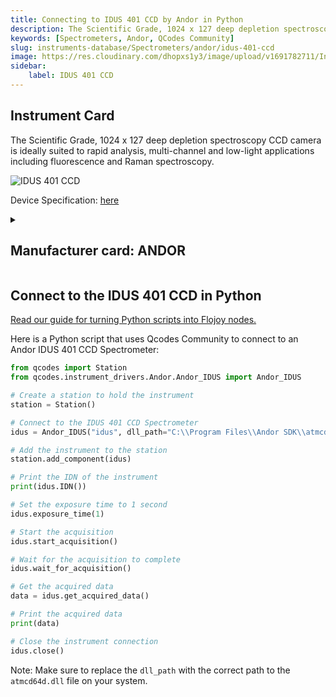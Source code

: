 ```yaml
---
title: Connecting to IDUS 401 CCD by Andor in Python
description: The Scientific Grade, 1024 x 127 deep depletion spectroscopy CCD camera is ideally suited to rapid analysis, multi-channel and low-light applications including fluorescence and Raman spectroscopy.
keywords: [Spectrometers, Andor, QCodes Community] 
slug: instruments-database/Spectrometers/andor/idus-401-ccd 
image: https://res.cloudinary.com/dhopxs1y3/image/upload/v1691782711/Instruments/Spectrometers/IDUS-401-CCD/IDUS-401-CCD.png
sidebar:
    label: IDUS 401 CCD 
---
```



## Instrument Card

The Scientific Grade, 1024 x 127 deep depletion spectroscopy CCD camera is ideally suited to rapid analysis, multi-channel and low-light applications including fluorescence and Raman spectroscopy.

![IDUS 401 CCD](https://res.cloudinary.com/dhopxs1y3/image/upload/v1691782711/Instruments/Spectrometers/IDUS-401-CCD/IDUS-401-CCD.png)

Device Specification: [here](https://andor.oxinst.com/assets/uploads/products/andor/documents/andor-idus-401-specifications.pdf)

<details style={{ marginTop: "15px"}}>
<summary><h2 style={{display:'inline'}}>Manufacturer card: ANDOR</h2></summary>

![ANDOR](https://res.cloudinary.com/dhopxs1y3/image/upload/v1692806182/Instruments/Vendor%20Logos/Andor.png)

Leaders In The Development & Manufacture of Cameras, Microscopy and Spectroscopy Systems.

- Headquarters: UK
- Yearly Revenue (millions, USD): 230
- Vendor Website: [here](https://andor.oxinst.com/)

</details>


<FeaturedInstrumentVideo category="SPECTROMETERS" />

## Connect to the IDUS 401 CCD in Python

[Read our guide for turning Python scripts into Flojoy nodes.](https://docs.flojoy.ai/contribution/blocks/custom-flojoy-block/)



<Tabs>
<TabItem value="Flojoy" label="Flojoy" className="flojoy-instrument-tabs">

<SectionsCard category="SPECTROMETERS" manufacturer="Andor"></SectionsCard>

</TabItem>
<TabItem value="QCodes Community" label="QCodes Community">

Here is a Python script that uses Qcodes Community to connect to an Andor IDUS 401 CCD Spectrometer:

```python
from qcodes import Station
from qcodes.instrument_drivers.Andor.Andor_IDUS import Andor_IDUS

# Create a station to hold the instrument
station = Station()

# Connect to the IDUS 401 CCD Spectrometer
idus = Andor_IDUS("idus", dll_path="C:\\Program Files\\Andor SDK\\atmcd64d.dll", camera_id=0, setup=True)

# Add the instrument to the station
station.add_component(idus)

# Print the IDN of the instrument
print(idus.IDN())

# Set the exposure time to 1 second
idus.exposure_time(1)

# Start the acquisition
idus.start_acquisition()

# Wait for the acquisition to complete
idus.wait_for_acquisition()

# Get the acquired data
data = idus.get_acquired_data()

# Print the acquired data
print(data)

# Close the instrument connection
idus.close()
```

Note: Make sure to replace the `dll_path` with the correct path to the `atmcd64d.dll` file on your system.

</TabItem>
</Tabs>